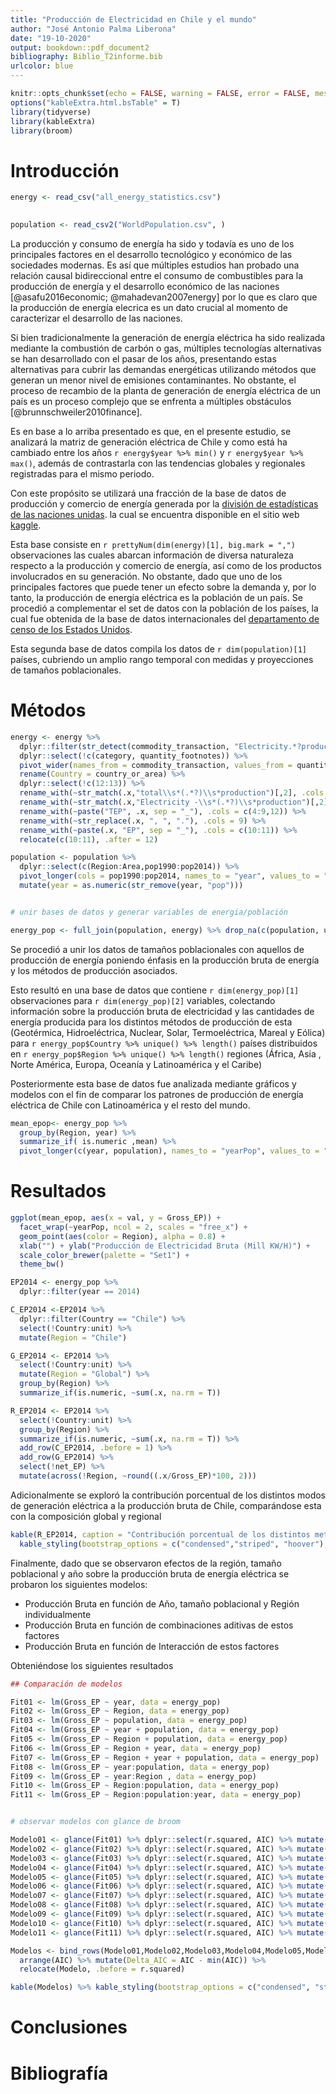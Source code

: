 ```yaml
---
title: "Producción de Electricidad en Chile y el mundo"
author: "José Antonio Palma Liberona"
date: "19-10-2020"
output: bookdown::pdf_document2
bibliography: Biblio_T2informe.bib
urlcolor: blue
---
```



```r
knitr::opts_chunk$set(echo = FALSE, warning = FALSE, error = FALSE, message = FALSE)
options("kableExtra.html.bsTable" = T)
library(tidyverse)
library(kableExtra)
library(broom)
```

# Introducción

```r
energy <- read_csv("all_energy_statistics.csv") 
  

population <- read_csv2("WorldPopulation.csv", )  

```

La producción y consumo de energía ha sido y todavía es uno de los principales factores en el desarrollo tecnológico y económico de las sociedades modernas. Es así que múltiples estudios han probado una relación causal bidireccional entre el consumo de combustibles para la producción de energía y el desarrollo económico de las naciones [@asafu2016economic; @mahadevan2007energy] por lo que es claro que la producción de energía elecrica es un dato crucial al momento de caracterizar el desarrollo de las naciones. 

Si bien tradicionalmente la generación de energía eléctrica ha sido realizada mediante la combustión de carbón o gas, múltiples tecnologías alternativas se han desarrollado con el pasar de los años, presentando estas alternativas para cubrir las demandas energéticas utilizando métodos que generan un menor nivel de emisiones contaminantes. No obstante, el proceso de recambio de la planta de generación de energía eléctrica de un país es un proceso complejo que se enfrenta a múltiples obstáculos [@brunnschweiler2010finance].

Es en base a lo arriba presentado es que, en el presente estudio, se analizará la matriz de generación eléctrica de Chile y como está ha cambiado entre los años `r energy$year %>% min()` y `r energy$year %>% max()`, además de contrastarla con las tendencias globales y regionales registradas para el mismo periodo.
 
Con este propósito se utilizará una fracción de la base de datos de producción y comercio de energía generada por la [división de estadísticas de las naciones unidas](https://unstats.un.org/home/). la cual se encuentra disponible en el sitio web [kaggle](https://www.kaggle.com/unitednations/international-energy-statistics).

Esta base consiste en `r prettyNum(dim(energy)[1], big.mark = ",")` observaciones las cuales abarcan información de diversa naturaleza respecto a la producción y comercio de energía, así como de los productos involucrados en su generación. No obstante, dado que uno de los principales factores que puede tener un efecto sobre la demanda y, por lo tanto, la producción de energía eléctrica es la población de un país. Se procedió a complementar el set de datos con la población de los países, la cual fue obtenida de la base de datos internacionales del [departamento de censo de los Estados Unidos](https://www.census.gov/programs-surveys/international-programs/about/idb.html).

Esta segunda base de datos compila los datos de `r dim(population)[1]` países, cubriendo un amplio rango temporal con medidas y proyecciones de tamaños poblacionales.

# Métodos

```r
energy <- energy %>% 
  dplyr::filter(str_detect(commodity_transaction, "Electricity.*?production")) %>% 
  dplyr::select(!c(category, quantity_footnotes)) %>% 
  pivot_wider(names_from = commodity_transaction, values_from = quantity) %>% 
  rename(Country = country_or_area) %>% 
  dplyr::select(!c(12:13)) %>% 
  rename_with(~str_match(.x,"total\\s*(.*?)\\s*production")[,2], .cols = c(4:9, 12)) %>% 
  rename_with(~str_match(.x,"Electricity -\\s*(.*?)\\s*production")[,2], .cols = c(10:11)) %>%
  rename_with(~paste("TEP", .x, sep = "_"), .cols = c(4:9,12)) %>% 
  rename_with(~str_replace(.x, ", ", "."), .cols = 9) %>%   
  rename_with(~paste(.x, "EP", sep = "_"), .cols = c(10:11)) %>% 
  relocate(c(10:11), .after = 12)  

population <- population %>% 
  dplyr::select(c(Region:Area,pop1990:pop2014)) %>% 
  pivot_longer(cols = pop1990:pop2014, names_to = "year", values_to = "population") %>% 
  mutate(year = as.numeric(str_remove(year, "pop")))


# unir bases de datos y generar variables de energia/población

energy_pop <- full_join(population, energy) %>% drop_na(c(population, unit))
```


Se procedió a unir los datos de tamaños poblacionales con aquellos de producción de energía poniendo énfasis en la producción bruta de energía y los métodos de producción asociados.

Esto resultó en una base de datos que contiene `r dim(energy_pop)[1]` observaciones para `r dim(energy_pop)[2]` variables, colectando información sobre la producción bruta de electricidad y las cantidades de energía producida para los distintos métodos de producción de esta (Geotérmica, Hidroeléctrica, Nuclear, Solar,  Termoeléctrica, Mareal y Eólica) para `r energy_pop$Country %>% unique() %>% length()` países distribuidos en `r energy_pop$Region %>% unique() %>% length()` regiones (África, Asia , Norte América, Europa, Oceanía y Latinoamérica y el Caribe)

Posteriormente esta base de datos fue analizada mediante gráficos y modelos con el fin de comparar los patrones de producción de energía eléctrica de Chile con Latinoamérica y el resto del mundo.


```r
mean_epop<- energy_pop %>% 
  group_by(Region, year) %>%
  summarize_if( is.numeric ,mean) %>% 
  pivot_longer(c(year, population), names_to = "yearPop", values_to = "val")
```

# Resultados


```r
ggplot(mean_epop, aes(x = val, y = Gross_EP)) +
  facet_wrap(~yearPop, ncol = 2, scales = "free_x") +
  geom_point(aes(color = Region), alpha = 0.8) +
  xlab("") + ylab("Producción de Electricidad Bruta (Mill KW/H)") +
  scale_color_brewer(palette = "Set1") +
  theme_bw()

```

```r
EP2014 <- energy_pop %>% 
  dplyr::filter(year == 2014)

C_EP2014 <-EP2014 %>% 
  dplyr::filter(Country == "Chile") %>% 
  select(!Country:unit) %>% 
  mutate(Region = "Chile")

G_EP2014 <- EP2014 %>% 
  select(!Country:unit) %>%
  mutate(Region = "Global") %>%
  group_by(Region) %>% 
  summarize_if(is.numeric, ~sum(.x, na.rm = T))

R_EP2014 <- EP2014 %>% 
  select(!Country:unit) %>% 
  group_by(Region) %>% 
  summarize_if(is.numeric, ~sum(.x, na.rm = T)) %>% 
  add_row(C_EP2014, .before = 1) %>% 
  add_row(G_EP2014) %>% 
  select(!net_EP) %>% 
  mutate(across(!Region, ~round((.x/Gross_EP)*100, 2)))
```

Adicionalmente se exploró la contribución porcentual de los distintos modos de generación eléctrica a la producción bruta de Chile, comparándose esta con la composición global y regional


```r
kable(R_EP2014, caption = "Contribución porcentual de los distintos metodos de generación de energía a la producción Bruta para el año 2014") %>% 
  kable_styling(bootstrap_options = c("condensed","striped", "hoover"), latex_options = "scale_down", full_width = F, font_size = 18, position = "left") %>% row_spec(row = 1, bold = T)
```

Finalmente, dado que se observaron efectos de la región, tamaño poblacional y año sobre la producción bruta de energía eléctrica se probaron los siguientes modelos:

* Producción Bruta en función de Año, tamaño poblacional y Región individualmente
* Producción Bruta en función de combinaciones aditivas de estos factores
* Producción Bruta en función de Interacción de estos factores

Obteniéndose los siguientes resultados

```r
## Comparación de modelos

Fit01 <- lm(Gross_EP ~ year, data = energy_pop)
Fit02 <- lm(Gross_EP ~ Region, data = energy_pop)
Fit03 <- lm(Gross_EP ~ population, data = energy_pop)
Fit04 <- lm(Gross_EP ~ year + population, data = energy_pop)
Fit05 <- lm(Gross_EP ~ Region + population, data = energy_pop)
Fit06 <- lm(Gross_EP ~ Region + year, data = energy_pop)
Fit07 <- lm(Gross_EP ~ Region + year + population, data = energy_pop)
Fit08 <- lm(Gross_EP ~ year:population, data = energy_pop)
Fit09 <- lm(Gross_EP ~ year:Region , data = energy_pop)
Fit10 <- lm(Gross_EP ~ Region:population, data = energy_pop)
Fit11 <- lm(Gross_EP ~ Region:population:year, data = energy_pop)


# observar modelos con glance de broom

Modelo01 <- glance(Fit01) %>% dplyr::select(r.squared, AIC) %>% mutate(Modelo = "P Bruta ~ Año")
Modelo02 <- glance(Fit02) %>% dplyr::select(r.squared, AIC) %>% mutate(Modelo = "P Bruta ~ Región")
Modelo03 <- glance(Fit03) %>% dplyr::select(r.squared, AIC) %>% mutate(Modelo = "P Bruta ~ Población")
Modelo04 <- glance(Fit04) %>% dplyr::select(r.squared, AIC) %>% mutate(Modelo = "P Bruta ~ Año + Población")
Modelo05 <- glance(Fit05) %>% dplyr::select(r.squared, AIC) %>% mutate(Modelo = "P Bruta ~ Región + Población")
Modelo06 <- glance(Fit06) %>% dplyr::select(r.squared, AIC) %>% mutate(Modelo = "P Bruta ~ Año + Región")
Modelo07 <- glance(Fit07) %>% dplyr::select(r.squared, AIC) %>% mutate(Modelo = "P Bruta ~ Año + Región + Población")
Modelo08 <- glance(Fit08) %>% dplyr::select(r.squared, AIC) %>% mutate(Modelo = "P Bruta ~ Año:Población")
Modelo09 <- glance(Fit09) %>% dplyr::select(r.squared, AIC) %>% mutate(Modelo = "P Bruta ~ Año:Región")
Modelo10 <- glance(Fit10) %>% dplyr::select(r.squared, AIC) %>% mutate(Modelo = "P Bruta ~ Región:Población")
Modelo11 <- glance(Fit11) %>% dplyr::select(r.squared, AIC) %>% mutate(Modelo = "P Bruta ~ Año:Región:Población")

Modelos <- bind_rows(Modelo01,Modelo02,Modelo03,Modelo04,Modelo05,Modelo06,Modelo07, Modelo08, Modelo09, Modelo10, Modelo11) %>% 
  arrange(AIC) %>% mutate(Delta_AIC = AIC - min(AIC)) %>% 
  relocate(Modelo, .before = r.squared)

```

```r
kable(Modelos) %>% kable_styling(bootstrap_options = c("condensed", "striped", "hoover"))
```

# Conclusiones

# Bibliografía
